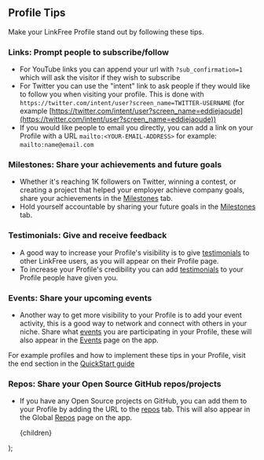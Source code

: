 
## Profile Tips

Make your LinkFree Profile stand out by following these tips.

### Links: Prompt people to subscribe/follow

- For YouTube links you can append your url with `?sub_confirmation=1` which will ask the visitor if they wish to subscribe
- For Twitter you can use the "intent" link to ask people if they would like to follow you when visiting your profile. This is done with `https://twitter.com/intent/user?screen_name=TWITTER-USERNAME` (for example [https://twitter.com/intent/user?screen_name=eddiejaoude](https://twitter.com/intent/user?screen_name=eddiejaoude))
- If you would like people to email you directly, you can add a link on your Profile with a URL `mailto:<YOUR-EMAIL-ADDRESS>` for example: `mailto:name@email.com`

### Milestones: Share your achievements and future goals

- Whether it's reaching 1K followers on Twitter, winning a contest, or creating a project that helped your employer achieve company goals, share your achievements in the [Milestones](/docs/how-to-guides/milestones-json) tab.
- Hold yourself accountable by sharing your future goals in the [Milestones](/docs/how-to-guides/milestones-json) tab.

### Testimonials: Give and receive feedback

- A good way to increase your Profile's visibility is to give [testimonials](/docs/how-to-guides/testimonials-json) to other LinkFree users, as you will appear on their Profile page.
- To increase your Profile's credibility you can add [testimonials](/docs/how-to-guides/testimonials-json) to your Profile people have given you.

### Events: Share your upcoming events

- Another way to get more visibility to your Profile is to add your event activity, this is a good way to network and connect with others in your niche. Share what [events](/docs/how-to-guides/events-json) you are participating in your Profile, these will also appear in the [Events](/events) page on the app.

For example profiles and how to implement these tips in your Profile, visit the end section in the [QuickStart guide](/docs/quickstart-forms)

### Repos: Share your Open Source GitHub repos/projects

- If you have any Open Source projects on GitHub, you can add them to your Profile by adding the URL to the [repos](/docs/how-to-guides/repos-forms) tab. This will also appear in the Global [Repos](/repos) page on the app.

  <DocsLayout title="profile-style guide" section="Extra" name="Profile Tips">
    {children}
  </DocsLayout>
);
